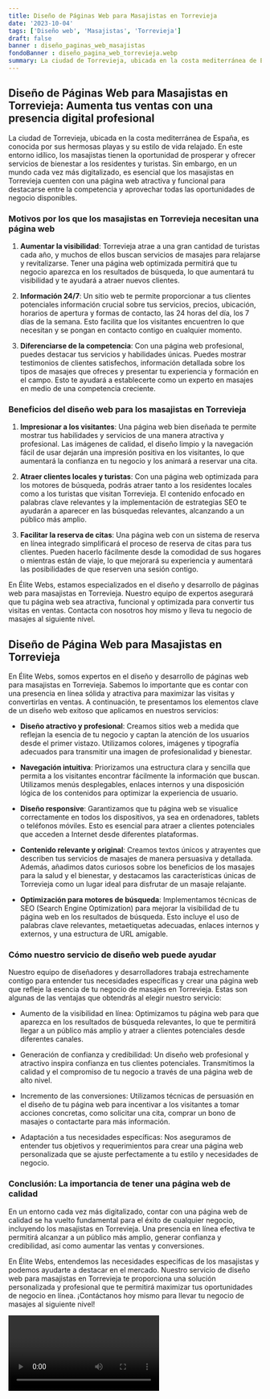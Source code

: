 ```yaml
---
title: Diseño de Páginas Web para Masajistas en Torrevieja
date: '2023-10-04'
tags: ['Diseño web', 'Masajistas', 'Torrevieja']
draft: false
banner : diseño_paginas_web_masajistas
fondoBanner : diseño_pagina_web_torrevieja.webp
summary: La ciudad de Torrevieja, ubicada en la costa mediterránea de España, es conocida por sus hermosas playas y su estilo de vida relajado. En este entorno idílico, los masajistas tienen la oportunidad de prosperar y ofrecer servicios de bienestar a los residentes y turistas. Sin embargo, en un mundo cada vez más digitalizado, es esencial que los masajistas en Torrevieja cuenten con una página web atractiva y funcional para destacarse entre la competencia y aprovechar todas las oportunidades de negocio disponibles.
---
```


## Diseño de Páginas Web para Masajistas en Torrevieja: Aumenta tus ventas con una presencia digital profesional

La ciudad de Torrevieja, ubicada en la costa mediterránea de España, es conocida por sus hermosas playas y su estilo de vida relajado. En este entorno idílico, los masajistas tienen la oportunidad de prosperar y ofrecer servicios de bienestar a los residentes y turistas. Sin embargo, en un mundo cada vez más digitalizado, es esencial que los masajistas en Torrevieja cuenten con una página web atractiva y funcional para destacarse entre la competencia y aprovechar todas las oportunidades de negocio disponibles.

### Motivos por los que los masajistas en Torrevieja necesitan una página web

1. **Aumentar la visibilidad**: Torrevieja atrae a una gran cantidad de turistas cada año, y muchos de ellos buscan servicios de masajes para relajarse y revitalizarse. Tener una página web optimizada permitirá que tu negocio aparezca en los resultados de búsqueda, lo que aumentará tu visibilidad y te ayudará a atraer nuevos clientes.

2. **Información 24/7**: Un sitio web te permite proporcionar a tus clientes potenciales información crucial sobre tus servicios, precios, ubicación, horarios de apertura y formas de contacto, las 24 horas del día, los 7 días de la semana. Esto facilita que los visitantes encuentren lo que necesitan y se pongan en contacto contigo en cualquier momento.

3. **Diferenciarse de la competencia**: Con una página web profesional, puedes destacar tus servicios y habilidades únicas. Puedes mostrar testimonios de clientes satisfechos, información detallada sobre los tipos de masajes que ofreces y presentar tu experiencia y formación en el campo. Esto te ayudará a establecerte como un experto en masajes en medio de una competencia creciente.

### Beneficios del diseño web para los masajistas en Torrevieja

1. **Impresionar a los visitantes**: Una página web bien diseñada te permite mostrar tus habilidades y servicios de una manera atractiva y profesional. Las imágenes de calidad, el diseño limpio y la navegación fácil de usar dejarán una impresión positiva en los visitantes, lo que aumentará la confianza en tu negocio y los animará a reservar una cita.

2. **Atraer clientes locales y turistas**: Con una página web optimizada para los motores de búsqueda, podrás atraer tanto a los residentes locales como a los turistas que visitan Torrevieja. El contenido enfocado en palabras clave relevantes y la implementación de estrategias SEO te ayudarán a aparecer en las búsquedas relevantes, alcanzando a un público más amplio.

3. **Facilitar la reserva de citas**: Una página web con un sistema de reserva en línea integrado simplificará el proceso de reserva de citas para tus clientes. Pueden hacerlo fácilmente desde la comodidad de sus hogares o mientras están de viaje, lo que mejorará su experiencia y aumentará las posibilidades de que reserven una sesión contigo.

En Élite Webs, estamos especializados en el diseño y desarrollo de páginas web para masajistas en Torrevieja. Nuestro equipo de expertos asegurará que tu página web sea atractiva, funcional y optimizada para convertir tus visitas en ventas. Contacta con nosotros hoy mismo y lleva tu negocio de masajes al siguiente nivel.

<GifSeo />

<Cta />

## Diseño de Página Web para Masajistas en Torrevieja

En Élite Webs, somos expertos en el diseño y desarrollo de páginas web para masajistas en Torrevieja. Sabemos lo importante que es contar con una presencia en línea sólida y atractiva para maximizar las visitas y convertirlas en ventas. A continuación, te presentamos los elementos clave de un diseño web exitoso que aplicamos en nuestros servicios:

- **Diseño atractivo y profesional**: Creamos sitios web a medida que reflejan la esencia de tu negocio y captan la atención de los usuarios desde el primer vistazo. Utilizamos colores, imágenes y tipografía adecuados para transmitir una imagen de profesionalidad y bienestar.

- **Navegación intuitiva**: Priorizamos una estructura clara y sencilla que permita a los visitantes encontrar fácilmente la información que buscan. Utilizamos menús desplegables, enlaces internos y una disposición lógica de los contenidos para optimizar la experiencia de usuario.

- **Diseño responsive**: Garantizamos que tu página web se visualice correctamente en todos los dispositivos, ya sea en ordenadores, tablets o teléfonos móviles. Esto es esencial para atraer a clientes potenciales que acceden a Internet desde diferentes plataformas.

- **Contenido relevante y original**: Creamos textos únicos y atrayentes que describen tus servicios de masajes de manera persuasiva y detallada. Además, añadimos datos curiosos sobre los beneficios de los masajes para la salud y el bienestar, y destacamos las características únicas de Torrevieja como un lugar ideal para disfrutar de un masaje relajante.

- **Optimización para motores de búsqueda**: Implementamos técnicas de SEO (Search Engine Optimization) para mejorar la visibilidad de tu página web en los resultados de búsqueda. Esto incluye el uso de palabras clave relevantes, metaetiquetas adecuadas, enlaces internos y externos, y una estructura de URL amigable.

### Cómo nuestro servicio de diseño web puede ayudar

Nuestro equipo de diseñadores y desarrolladores trabaja estrechamente contigo para entender tus necesidades específicas y crear una página web que refleje la esencia de tu negocio de masajes en Torrevieja. Estas son algunas de las ventajas que obtendrás al elegir nuestro servicio:

- Aumento de la visibilidad en línea: Optimizamos tu página web para que aparezca en los resultados de búsqueda relevantes, lo que te permitirá llegar a un público más amplio y atraer a clientes potenciales desde diferentes canales.

- Generación de confianza y credibilidad: Un diseño web profesional y atractivo inspira confianza en tus clientes potenciales. Transmitimos la calidad y el compromiso de tu negocio a través de una página web de alto nivel.

- Incremento de las conversiones: Utilizamos técnicas de persuasión en el diseño de tu página web para incentivar a los visitantes a tomar acciones concretas, como solicitar una cita, comprar un bono de masajes o contactarte para más información.

- Adaptación a tus necesidades específicas: Nos aseguramos de entender tus objetivos y requerimientos para crear una página web personalizada que se ajuste perfectamente a tu estilo y necesidades de negocio.

### Conclusión: La importancia de tener una página web de calidad

En un entorno cada vez más digitalizado, contar con una página web de calidad se ha vuelto fundamental para el éxito de cualquier negocio, incluyendo los masajistas en Torrevieja. Una presencia en línea efectiva te permitirá alcanzar a un público más amplio, generar confianza y credibilidad, así como aumentar las ventas y conversiones.

En Élite Webs, entendemos las necesidades específicas de los masajistas y podemos ayudarte a destacar en el mercado. Nuestro servicio de diseño web para masajistas en Torrevieja te proporciona una solución personalizada y profesional que te permitirá maximizar tus oportunidades de negocio en línea. ¡Contáctanos hoy mismo para llevar tu negocio de masajes al siguiente nivel!

<Video />

<CtaBot job='Masajistas' city='Torrevieja'/>

<Gmaps query='Torrevieja+españa+maps' />